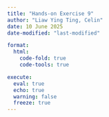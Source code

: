 ```yaml
---
title: "Hands-on Exercise 9"
author: "Liaw Ying Ting, Celin"
date: 10 June 2025
date-modified: "last-modified"

format:
  html:
    code-fold: true
    code-tools: true

execute: 
  eval: true
  echo: true
  warning: false
  freeze: true
---
```

